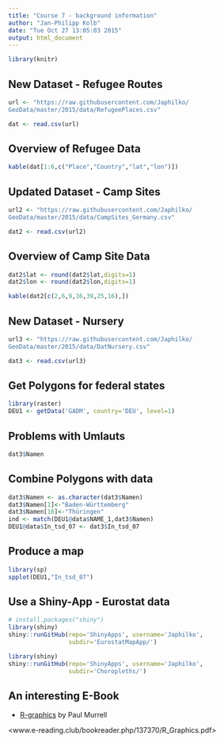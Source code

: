 ```yaml
---
title: "Course 7 - background information"
author: "Jan-Philipp Kolb"
date: "Tue Oct 27 13:05:03 2015"
output: html_document
---
```


```r
library(knitr)
```


## New Dataset - Refugee Routes

```r
url <- "https://raw.githubusercontent.com/Japhilko/
GeoData/master/2015/data/RefugeePlaces.csv"

dat <- read.csv(url) 
```

## Overview of Refugee Data
```r
kable(dat[1:6,c("Place","Country","lat","lon")])
```


## Updated Dataset - Camp Sites

```r
url2 <- "https://raw.githubusercontent.com/Japhilko/
GeoData/master/2015/data/CampSites_Germany.csv"

dat2 <- read.csv(url2) 
```

## Overview of Camp Site Data

```r
dat2$lat <- round(dat2$lat,digits=1)
dat2$lon <- round(dat2$lon,digits=1)

kable(dat2[c(2,6,9,16,39,25,16),])
```

## New Dataset - Nursery

```r
url3 <- "https://raw.githubusercontent.com/Japhilko/
GeoData/master/2015/data/DatNursery.csv"

dat3 <- read.csv(url3) 
```

## Get Polygons for federal states

```r
library(raster)
DEU1 <- getData('GADM', country='DEU', level=1)
```

## Problems with Umlauts

```r
dat3$Namen
```



## Combine Polygons with data

```r
dat3$Namen <- as.character(dat3$Namen)
dat3$Namen[1]<-"Baden-Württemberg"
dat3$Namen[16]<-"Thüringen"
ind <- match(DEU1@data$NAME_1,dat3$Namen)
DEU1@data$In_tsd_07 <- dat3$In_tsd_07
```

## Produce a map

```r
library(sp)
spplot(DEU1,"In_tsd_07")
```


## Use a Shiny-App - Eurostat data

```r
# install.packages("shiny")
library(shiny)
shiny::runGitHub(repo='ShinyApps', username='Japhilko',
                 subdir='EurostatMapApp/')
```

```r
library(shiny)
shiny::runGitHub(repo='ShinyApps', username='Japhilko',
                 subdir='Choropleths/')
```

## An interesting E-Book

- [R-graphics](http://www.e-reading.club/bookreader.php/137370/R_Graphics.pdf) by Paul Murrell 

<www.e-reading.club/bookreader.php/137370/R_Graphics.pdf>

